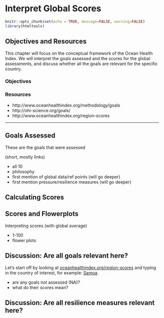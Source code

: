 # Interpret Global Scores {#interpret} 
<!---or interpret framework?--->

```r
knitr::opts_chunk$set(echo = TRUE, message=FALSE, warning=FALSE)
library(htmltools)
```

## Objectives and Resources

This chapter will focus on the conceptual framework of the Ocean Health Index. We will interpret the goals assessed and the scores for the global assessments, and discuss whether all the goals are relevant for the specific country. 

### Objectives

### Resources 

- http://www.oceanhealthindex.org/methodology/goals
- http://ohi-science.org/goals/
- http://www.oceanhealthindex.org/region-scores

----

## Goals Assessed

These are the goals that were assessed

(short, mostly links)

- all 10 
- philosophy
- first mention of global data/ref points (will go deeper)
- first mention pressure/resilience measures (will go deeper)

## Calculating Scores

## Scores and Flowerplots

Interpreting scores (with global average) 

- 1-100
- flower plots



## Discussion: Are all goals relevant here?

Let's start off by looking at [oceanhealthindex.org/region-scores](http://www.oceanhealthindex.org/region-scores) and typing in the country of interest, for example: [Samoa](http://www.oceanhealthindex.org/region-scores/scores/samoa).

- are any goals not assessed (NA)?
- what do their scores mean?

## Discussion: Are all resilience measures relevant here?







